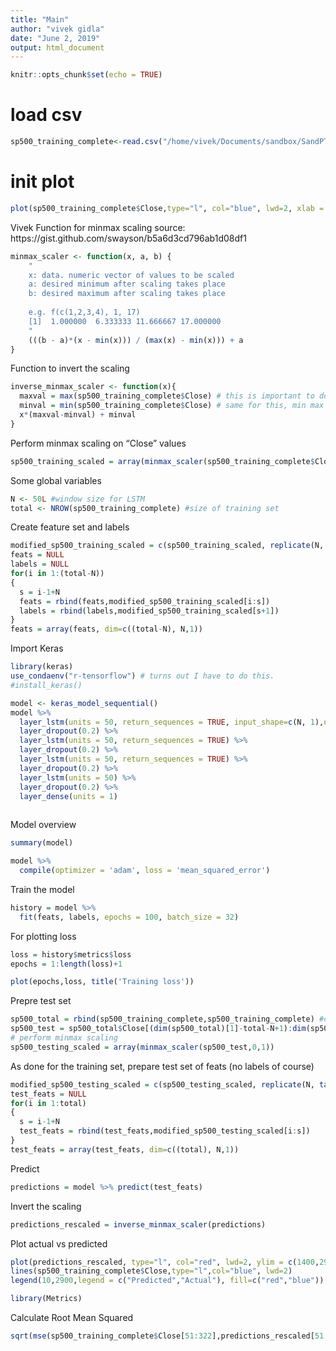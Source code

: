 ```yaml
---
title: "Main"
author: "vivek gidla"
date: "June 2, 2019"
output: html_document
---
```


```r
knitr::opts_chunk$set(echo = TRUE)
```

# load csv
```r
sp500_training_complete<-read.csv("/home/vivek/Documents/sandbox/SandPTrial/SP500/GSPC.csv")
```

# init plot
```r
plot(sp500_training_complete$Close,type="l", col="blue", lwd=2, xlab = "Date", ylab = "Close", main = "SP500 Index Price")
```


Vivek
Function for minmax scaling source: https://gist.github.com/swayson/b5a6d3cd796ab1d08df1
```r
minmax_scaler <- function(x, a, b) {
    "
    x: data. numeric vector of values to be scaled
    a: desired minimum after scaling takes place
    b: desired maximum after scaling takes place
    
    e.g. f(c(1,2,3,4), 1, 17)
    [1]  1.000000  6.333333 11.666667 17.000000
    "
    (((b - a)*(x - min(x))) / (max(x) - min(x))) + a
}
```


Function to invert the scaling
```r
inverse_minmax_scaler <- function(x){
  maxval = max(sp500_training_complete$Close) # this is important to do!
  minval = min(sp500_training_complete$Close) # same for this, min max should be of the OG dataset.
  x*(maxval-minval) + minval
}
```

Perform minmax scaling on "Close" values
```r
sp500_training_scaled = array(minmax_scaler(sp500_training_complete$Close,0,1))
```

Some global variables
```r
N <- 50L #window size for LSTM
total <- NROW(sp500_training_complete) #size of training set
```

Create feature set and labels 
```r
modified_sp500_training_scaled = c(sp500_training_scaled, replicate(N, tail(sp500_training_scaled, 1))) #duplicates last row
feats = NULL
labels = NULL
for(i in 1:(total-N))
{
  s = i-1+N
  feats = rbind(feats,modified_sp500_training_scaled[i:s])
  labels = rbind(labels,modified_sp500_training_scaled[s+1])
}
feats = array(feats, dim=c((total-N), N,1))
```

Import Keras
```r
library(keras)
use_condaenv("r-tensorflow") # turns out I have to do this.
#install_keras()
```

```r
model <- keras_model_sequential()
model %>%
  layer_lstm(units = 50, return_sequences = TRUE, input_shape=c(N, 1),unroll=FALSE) %>%
  layer_dropout(0.2) %>%
  layer_lstm(units = 50, return_sequences = TRUE) %>%
  layer_dropout(0.2) %>%
  layer_lstm(units = 50, return_sequences = TRUE) %>%
  layer_dropout(0.2) %>%
  layer_lstm(units = 50) %>%
  layer_dropout(0.2) %>%
  layer_dense(units = 1)
  
```

Model overview
```r
summary(model)
```


```r
model %>%
  compile(optimizer = 'adam', loss = 'mean_squared_error')
```

Train the model
```r
history = model %>%
  fit(feats, labels, epochs = 100, batch_size = 32)
```


For plotting loss
```r
loss = history$metrics$loss
epochs = 1:length(loss)+1
```

```r
plot(epochs,loss, title('Training loss'))
```



Prepre test set
```r
sp500_total = rbind(sp500_training_complete,sp500_training_complete) #concatenate(duplicate) datasets, one on top of other
sp500_test = sp500_total$Close[(dim(sp500_total)[1]-total-N+1):dim(sp500_total)[1]]
# perform minmax scaling
sp500_testing_scaled = array(minmax_scaler(sp500_test,0,1))
```
As done for the training set, prepare test set of feats (no labels of course)
```r
modified_sp500_testing_scaled = c(sp500_testing_scaled, replicate(N, tail(sp500_testing_scaled, 1)))
test_feats = NULL
for(i in 1:total)
{
  s = i-1+N
  test_feats = rbind(test_feats,modified_sp500_testing_scaled[i:s])
}
test_feats = array(test_feats, dim=c((total), N,1))
```

Predict
```r
predictions = model %>% predict(test_feats)
```
Invert the scaling 
```r
predictions_rescaled = inverse_minmax_scaler(predictions)
```


Plot actual vs predicted
```r
plot(predictions_rescaled, type="l", col="red", lwd=2, ylim = c(1400,2900), xlab = "Date", ylab = "Close", main = "SP500 Index Prediction")
lines(sp500_training_complete$Close,type="l",col="blue", lwd=2)
legend(10,2900,legend = c("Predicted","Actual"), fill=c("red","blue"))
```

```r
library(Metrics)
```

Calculate Root Mean Squared
```r
sqrt(mse(sp500_training_complete$Close[51:322],predictions_rescaled[51:322]))
```




































